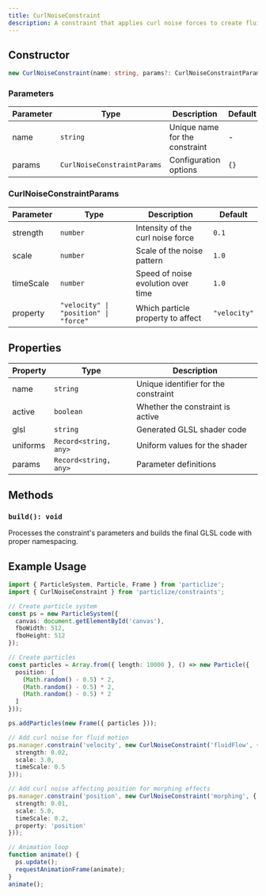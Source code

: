 ```yaml
---
title: CurlNoiseConstraint
description: A constraint that applies curl noise forces to create fluid-like motion patterns
---
```


## Constructor

```typescript
new CurlNoiseConstraint(name: string, params?: CurlNoiseConstraintParams)
```

### Parameters

| Parameter | Type                        | Description                    | Default |
| --------- | --------------------------- | ------------------------------ | ------- |
| name      | `string`                    | Unique name for the constraint | -       |
| params    | `CurlNoiseConstraintParams` | Configuration options          | `{}`    |

### CurlNoiseConstraintParams

| Parameter  | Type                              | Description                           | Default    |
| ---------- | --------------------------------- | ------------------------------------- | ---------- |
| strength   | `number`                          | Intensity of the curl noise force     | `0.1`      |
| scale      | `number`                          | Scale of the noise pattern            | `1.0`      |
| timeScale  | `number`                          | Speed of noise evolution over time    | `1.0`      |
| property   | `"velocity" \| "position" \| "force"` | Which particle property to affect     | `"velocity"` |

## Properties

| Property | Type                  | Description                        |
|----------|----------------------|-----------------------------------|
| name     | `string`             | Unique identifier for the constraint |
| active   | `boolean`            | Whether the constraint is active   |
| glsl     | `string`             | Generated GLSL shader code         |
| uniforms | `Record<string, any>` | Uniform values for the shader     |
| params   | `Record<string, any>` | Parameter definitions              |

## Methods

### `build(): void`

Processes the constraint's parameters and builds the final GLSL code with proper namespacing.

## Example Usage

```typescript
import { ParticleSystem, Particle, Frame } from 'particlize';
import { CurlNoiseConstraint } from 'particlize/constraints';

// Create particle system
const ps = new ParticleSystem({
  canvas: document.getElementById('canvas'),
  fboWidth: 512,
  fboHeight: 512
});

// Create particles
const particles = Array.from({ length: 10000 }, () => new Particle({
  position: [
    (Math.random() - 0.5) * 2,
    (Math.random() - 0.5) * 2,
    (Math.random() - 0.5) * 2
  ]
}));

ps.addParticles(new Frame({ particles }));

// Add curl noise for fluid motion
ps.manager.constrain('velocity', new CurlNoiseConstraint('fluidFlow', {
  strength: 0.02,
  scale: 3.0,
  timeScale: 0.5
}));

// Add curl noise affecting position for morphing effects
ps.manager.constrain('position', new CurlNoiseConstraint('morphing', {
  strength: 0.01,
  scale: 5.0,
  timeScale: 0.2,
  property: 'position'
}));

// Animation loop
function animate() {
  ps.update();
  requestAnimationFrame(animate);
}
animate();
```
